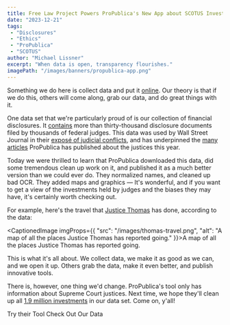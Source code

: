 ```yaml
---
title: Free Law Project Powers ProPublica's New App about SCOTUS Investments 
date: "2023-12-21"
tags:
 - "Disclosures"
 - "Ethics"
 - "ProPublica"
 - "SCOTUS"
author: "Michael Lissner"
excerpt: "When data is open, transparency flourishes."
imagePath: "/images/banners/propublica-app.png"
---
```


<p className="lead">Something we do here is collect data and put it <a href="https://www.courtlistener.com/help/api/">online</a>. Our theory is that if we do this, others will come along, grab our data, and do great things with it.</p>

One data set that we're particularly proud of is our collection of financial disclosures. It [contains][coverage] more than thirty-thousand disclosure documents filed by thousands of federal judges. This data was used by Wall Street Journal in their [exposé of judicial conflicts][wsj], and has underpinned the [many articles][pp] ProPublica has published about the justices this year.

Today we were thrilled to learn that ProPublica downloaded this data, did some tremendous clean up work on it, and published it as a much better version than we could ever do. They normalized names, and cleaned up bad OCR. They added maps and graphics — It's wonderful, and if you want to get a view of the investments held by judges and the biases they may have, it's certainly worth checking out. 

For example, here's the travel that [Justice Thomas][t] has done, according to the data: 

<CaptionedImage imgProps={{
  "src": "/images/thomas-travel.png",
  "alt": "A map of all the places Justice Thomas has reported going."
}}>A map of all the places Justice Thomas has reported going.</CaptionedImage>

This is what it's all about. We collect data, we make it as good as we can, and we open it up. Others grab the data, make it even better, and publish innovative tools. 

There is, however, one thing we'd change. ProPublica's tool only has information about Supreme Court justices. Next time, we hope they'll clean up all [1.9 million investments][coverage] in our data set. Come on, y'all! 

<p className="text-center">
  <PurpleButton href="https://projects.propublica.org/supreme-connections/justices/clarence-thomas/" size="lg">Try their Tool</PurpleButton>
  <PurpleButton href="https://www.courtlistener.com/help/coverage/financial-disclosures/" size="lg">Check Out Our Data</PurpleButton>
</p>


[coverage]: https://www.courtlistener.com/help/coverage/financial-disclosures/
[t]: https://projects.propublica.org/supreme-connections/justices/clarence-thomas/
[wsj]: https://www.wsj.com/articles/131-federal-judges-broke-the-law-by-hearing-cases-where-they-had-a-financial-interest-11632834421?st=wm0bzo39zzjts1v&reflink=desktopwebshare_permalink
[pp]: https://www.propublica.org/series/supreme-court-scotus